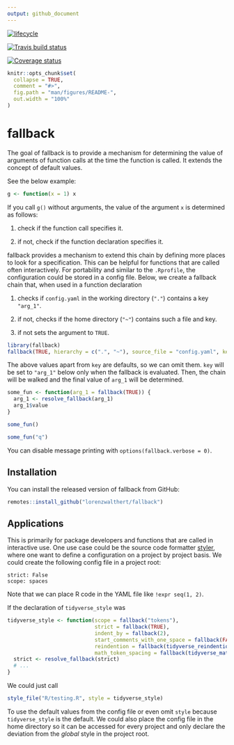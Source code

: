 ```yaml
---
output: github_document
---
```


<!-- README.md is generated from README.Rmd. Please edit that file -->

[![lifecycle](https://img.shields.io/badge/lifecycle-experimental-orange.svg)](https://www.tidyverse.org/lifecycle/#experimental)

[![Travis build status](https://travis-ci.org/lorenzwalthert/fallback.svg?branch=master)](https://travis-ci.org/lorenzwalthert/fallback)

[![Coverage status](https://codecov.io/gh/lorenzwalthert/fallback/branch/master/graph/badge.svg)](https://codecov.io/github/lorenzwalthert/fallback?branch=master)

```r
knitr::opts_chunk$set(
  collapse = TRUE,
  comment = "#>",
  fig.path = "man/figures/README-",
  out.width = "100%"
)
```

# fallback

The goal of fallback is to provide a mechanism for determining the value of
arguments of function calls at the time the function is called. It extends the
concept of default values.

See the below example:

```r
g <- function(x = 1) x
```

If you call `g()` without arguments, the value of the argument `x` is determined
as follows:

1. check if the function call specifies it.

2. if not, check if the function declaration specifies it.

fallback provides a mechanism to extend this chain by defining more places to
look for a specification. This can be helpful for functions that are called
often interactively. For portability and similar to the `.Rprofile`, the
configuration could be stored in a config file. Below, we create a fallback
chain that, when used in a function declaration

1. checks if `config.yaml` in the working directory (`"."`) contains a key
   `"arg_1"`.

2. if not, checks if the home directory (`"~"`) contains such a file and key.

3. if not sets the argument to `TRUE`.

```r
library(fallback)
fallback(TRUE, hierarchy = c(".", "~"), source_file = "config.yaml", key = "arg_1")
```

The above values apart from `key` are defaults, so we can omit them. `key` will
be set to `"arg_1"` below only when the fallback is evaluated. Then, the chain
will be walked and the final value of `arg_1` will be determined.

```r
some_fun <- function(arg_1 = fallback(TRUE)) {
  arg_1 <- resolve_fallback(arg_1)
  arg_1$value
}

some_fun()

some_fun("q")
```

You can disable message printing with `options(fallback.verbose = 0)`.

## Installation

You can install the released version of fallback from GitHub:

``` r
remotes::install_github("lorenzwalthert/fallback")
```

## Applications

This is primarily for package developers and functions that are called in
interactive use. One use case could be the source code formatter
[styler](https://styler.r-lib.org), where one want to define a configuration on
a project by project basis. We could create the following config file in a
project root:

```
strict: False
scope: spaces

```

Note that we can place R code in the YAML file like `!expr seq(1, 2)`.

If the declaration of `tidyverse_style` was

```r
tidyverse_style <- function(scope = fallback("tokens"),
                            strict = fallback(TRUE),
                            indent_by = fallback(2),
                            start_comments_with_one_space = fallback(FALSE),
                            reindention = fallback(tidyverse_reindention()),
                            math_token_spacing = fallback(tidyverse_math_token_spacing())) {
  strict <- resolve_fallback(strict)
  # ...
}
```

We could just call

```r
style_file("R/testing.R", style = tidyverse_style)
```

To use the default values from the config file or even omit `style` because
`tidyverse_style` is the default. We could also place the config file in the
home directory so it can be accessed for every project and only declare the
deviation from the *global* style in the project root.


